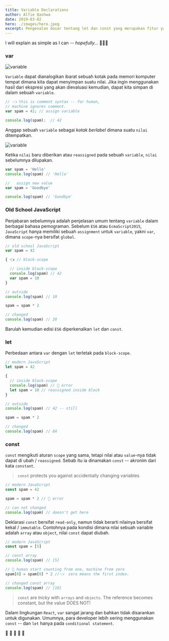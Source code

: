 ```yaml
---
title: Variable Declarations
author: Alfie Qashwa
date: 2019-03-02
hero: ./images/hero.jpeg
excerpt: Pengenalan dasar tentang let dan const yang merupakan fitur yang diperkenalkan oleh ECMAScript2015.
---
```


I will explain as simple as I can -- _hopefully..._ 🐣🐣🐣

### var

![variable](./images/v-42.jpg)

`Variable` dapat dianalogikan ibarat sebuah kotak pada memori komputer tempat dimana kita dapat menyimpan suatu nilai. Jika ingin menggunakan hasil dari ekspresi yang akan dievaluasi kemudian, dapat kita simpan di dalam sebuah `variable`.

```jsx
// 👈 this is comment syntax -- for human,
// machine ignores comment.
var spam = 42; // assign variable

console.log(spam);  // 42
```

Anggap sebuah `variable` sebagai _kotak berlabel_ dimana suatu `nilai` ditempatkan.

![variable](./images/hello-goodbye.jpg)

Ketika `nilai` baru diberikan atau `reassigned` pada sebuah `variable`, `nilai` sebelumnya dilupakan.

```javascript {1,5}
var spam = 'Hello'
console.log(spam) // 'Hello'

//   assign new value
var spam = 'Goodbye'

console.log(spam) // 'Goodbye'
```

### Old School JavaScript

Penjabaran sebelumnya adalah penjelasan umum tentang `variable` dalam berbagai bahasa pemograman. Sebelum `ES6` atau `EcmaScript2015`, `JavaScript` hanya memiliki sebuah `assignment` untuk `variable`, yakni `var`, dimana `scope`-nya bersifat `global`.

```javascript {2,8,14}
// old school JavaScript
var spam = 42

{ 👈 // block-scope

  // inside block-scope
  console.log(spam) // 42
  var spam = 10
}

// outside
console.log(spam) // 10

spam = spam * 2

// changed
console.log(spam) // 20
```

Barulah kemudian edisi `ES6` diperkenalkan `let` dan `const`.

### let

Perbedaan antara `var` dengan `let` terletak pada `block-scope`.

```javascript {2,13}
// modern JavaScript
let spam = 42

{
  // inside block-scope
  console.log(spam) // 🔴 error
  let spam = 10 // reassigned inside block
}

// outside
console.log(spam) // 42 -- still

spam = spam * 2

// changed
console.log(spam) // 84
```

### const

`const` mengikuti aturan `scope` yang sama, tetapi nilai atau `value`-nya tidak dapat di ubah / `reassigned`. Sebab itu ia dinamakan `const` -- akronim dari kata `constant`.

> `const` protects you against accidentally changing variables

```javascript
// modern JavaScript
const spam = 42

spam = spam * 2 // 🔴 error

// can not changed
console.log(spam) // doesn't get here
```

Deklarasi `const` bersifat `read-only`, namun tidak berarti nilainya bersifat kekal / `immutable`. Contohnya pada kondisi dimana nilai sebuah variable adalah `array` atau `object`, nilai `const` dapat diubah.

```javascript {2,8}
// modern JavaScript
const spam = [5]

// const array
console.log(spam) // [5]

// 🔴 human start counting from one, machine from zero
spam[0] = spam[0] * 2 //👈  zero means the first index.

// changed const array
console.log(spam) // [10]
```

> `const` are _tricky_ with `arrays` and `objects`. The reference becomes constant, but the value DOES NOT!

Dalam lingkungan `React`, `var` sangat jarang dan bahkan tidak disarankan untuk digunakan. Umumnya, para developer lebih sering menggunakan `const` -- dan `let` hanya pada `conditional statement`.

🐪 🐪 🐪 🐪 🐪
